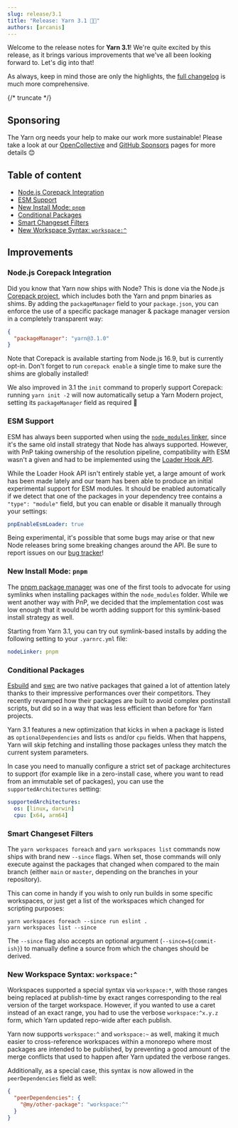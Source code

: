 ```yaml
---
slug: release/3.1
title: "Release: Yarn 3.1 🎃👻"
authors: [arcanis]
---
```


Welcome to the release notes for **Yarn 3.1**! We're quite excited by this release, as it brings various improvements that we've all been looking forward to. Let's dig into that!

As always, keep in mind those are only the highlights, the [full changelog](https://github.com/yarnpkg/berry/blob/master/CHANGELOG.md) is much more comprehensive.

{/* truncate */}

## Sponsoring

The Yarn org needs your help to make our work more sustainable! Please take a look at our [OpenCollective](https://opencollective.com/yarnpkg) and [GitHub Sponsors](https://github.com/sponsors/yarnpkg) pages for more details 😊

## Table of content

- [Node.js Corepack Integration](#nodejs-corepack-integration)
- [ESM Support](#esm-support)
- [New Install Mode: `pnpm`](#new-install-mode-raw-pnpm-endraw-)
- [Conditional Packages](#conditional-packages)
- [Smart Changeset Filters](#smart-changeset-filters)
- [New Workspace Syntax: `workspace:^`](#new-workspace-syntax-raw-workspace-endraw-)

## Improvements

### Node.js Corepack Integration

Did you know that Yarn now ships with Node? This is done via the Node.js [Corepack project](https://nodejs.org/api/corepack.html), which includes both the Yarn and pnpm binaries as shims. By adding the `packageManager` field to your `package.json`, you can enforce the use of a specific package manager & package manager version in a completely transparent way:

```json
{
  "packageManager": "yarn@3.1.0"
}
```

Note that Corepack is available starting from Node.js 16.9, but is currently opt-in. Don't forget to run `corepack enable` a single time to make sure the shims are globally installed!

We also improved in 3.1 the `init` command to properly support Corepack: running `yarn init -2` will now automatically setup a Yarn Modern project, setting its `packageManager` field as required 💫

### ESM Support

ESM has always been supported when using the [`node_modules` linker](https://yarnpkg.com/configuration/yarnrc#nodeLinker), since it's the same old install strategy that Node has always supported. However, with PnP taking ownership of the resolution pipeline, compatibility with ESM wasn't a given and had to be implemented using the [Loader Hook API](https://nodejs.org/dist/latest-v9.x/docs/api/esm.html#esm_loader_hooks).

While the Loader Hook API isn't entirely stable yet, a large amount of work has been made lately and our team has been able to produce an initial experimental support for ESM modules. It should be enabled automatically if we detect that one of the packages in your dependency tree contains a `"type": "module"` field, but you can enable or disable it manually through your settings:

```yaml
pnpEnableEsmLoader: true
```

Being experimental, it's possible that some bugs may arise or that new Node releases bring some breaking changes around the API. Be sure to report issues on our [bug tracker](https://github.com/yarnpkg/berry)!

### New Install Mode: `pnpm`

The [pnpm package manager](https://pnpm.io/) was one of the first tools to advocate for using symlinks when installing packages within the `node_modules` folder. While we went another way with PnP, we decided that the implementation cost was low enough that it would be worth adding support for this symlink-based install strategy as well.

Starting from Yarn 3.1, you can try out symlink-based installs by adding the following setting to your `.yarnrc.yml` file:

```yaml
nodeLinker: pnpm
```

### Conditional Packages

[Esbuild](https://esbuild.github.io/) and [swc](https://swc.rs/) are two native packages that gained a lot of attention lately thanks to their impressive performances over their competitors. They recently revamped how their packages are built to avoid complex postinstall scripts, but did so in a way that was less efficient than before for Yarn projects.

Yarn 3.1 features a new optimization that kicks in when a package is listed as `optionalDependencies` and lists `os` and/or `cpu` fields. When that happens, Yarn will skip fetching and installing those packages unless they match the current system parameters.

In case you need to manually configure a strict set of package architectures to support (for example like in a zero-install case, where you want to read from an immutable set of packages), you can use the `supportedArchitectures` setting:

```yaml
supportedArchitectures:
  os: [linux, darwin]
  cpu: [x64, arm64]
```

### Smart Changeset Filters

The `yarn workspaces foreach` and `yarn workspaces list` commands now ships with brand new `--since` flags. When set, those commands will only execute against the packages that changed when compared to the main branch (either `main` or `master`, depending on the branches in your repository).

This can come in handy if you wish to only run builds in some specific workspaces, or just get a list of the workspaces which changed for scripting purposes:

```
yarn workspaces foreach --since run eslint .
yarn workspaces list --since
```

The `--since` flag also accepts an optional argument (`--since=${commit-ish}`) to manually define a source from which the changes should be derived.

### New Workspace Syntax: `workspace:^`

Workspaces supported a special syntax via `workspace:*`, with those ranges being replaced at publish-time by exact ranges corresponding to the real version of the target workspace. However, if you wanted to use a caret instead of an exact range, you had to use the verbose `workspace:^x.y.z` form, which Yarn updated repo-wide after each publish.

Yarn now supports `workspace:^` and `workspace:~` as well, making it much easier to cross-reference workspaces within a monorepo where most packages are intended to be published, by preventing a good amount of the merge conflicts that used to happen after Yarn updated the verbose ranges.

Additionally, as a special case, this syntax is now allowed in the `peerDependencies` field as well:

```json
{
  "peerDependencies": {
    "@my/other-package": "workspace:^"
  }
}
```
